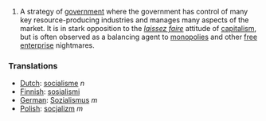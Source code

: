 #A strategy of [[government]] where the government has control of many key resource-producing industries and manages many aspects of the market.  It is in stark opposition to the ''[[laissez faire]]'' attitude of [[capitalism]], but is often observed as a balancing agent to [[monopoly|monopolies]] and other [[free enterprise]] nightmares.

===Translations===
*[[Dutch]]: [[socialisme]] ''n''
*[[Finnish]]: [[sosialismi]]
*[[German]]: [[Sozialismus]] ''m''
*[[Polish]]: [[socjalizm]] ''m''